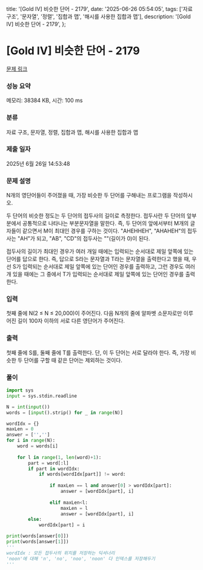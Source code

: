   title: '[Gold IV] 비슷한 단어 - 2179',
  date: '2025-06-26 05:54:05',
  tags: ['자료 구조', '문자열', '정렬', '집합과 맵', '해시를 사용한 집합과 맵'],
  description: '[Gold IV] 비슷한 단어 - 2179',
};

# [Gold IV] 비슷한 단어 - 2179 

[문제 링크](https://www.acmicpc.net/problem/2179) 

### 성능 요약

메모리: 38384 KB, 시간: 100 ms

### 분류

자료 구조, 문자열, 정렬, 집합과 맵, 해시를 사용한 집합과 맵

### 제출 일자

2025년 6월 26일 14:53:48

### 문제 설명

N개의 영단어들이 주어졌을 때, 가장 비슷한 두 단어를 구해내는 프로그램을 작성하시오.

두 단어의 비슷한 정도는 두 단어의 접두사의 길이로 측정한다. 접두사란 두 단어의 앞부분에서 공통적으로 나타나는 부분문자열을 말한다. 즉, 두 단어의 앞에서부터 M개의 글자들이 같으면서 M이 최대인 경우를 구하는 것이다. "AHEHHEH", "AHAHEH"의 접두사는 "AH"가 되고, "AB", "CD"의 접두사는 ""(길이가 0)이 된다.

접두사의 길이가 최대인 경우가 여러 개일 때에는 입력되는 순서대로 제일 앞쪽에 있는 단어를 답으로 한다. 즉, 답으로 S라는 문자열과 T라는 문자열을 출력한다고 했을 때, 우선 S가 입력되는 순서대로 제일 앞쪽에 있는 단어인 경우를 출력하고, 그런 경우도 여러 개 있을 때에는 그 중에서 T가 입력되는 순서대로 제일 앞쪽에 있는 단어인 경우를 출력한다.

### 입력 

 첫째 줄에 N(2 ≤ N ≤ 20,000)이 주어진다. 다음 N개의 줄에 알파벳 소문자로만 이루어진 길이 100자 이하의 서로 다른 영단어가 주어진다.

### 출력 

 첫째 줄에 S를, 둘째 줄에 T를 출력한다. 단, 이 두 단어는 서로 달라야 한다. 즉, 가장 비슷한 두 단어를 구할 때 같은 단어는 제외하는 것이다.

### 풀이
```python
import sys
input = sys.stdin.readline

N = int(input())
words = [input().strip() for _ in range(N)]

wordIdx = {}
maxLen = 0
answer = ['','']
for i in range(N):
    word = words[i]
    
    for l in range(1, len(word)+1):
        part = word[:l]
        if part in wordIdx:
            if words[wordIdx[part]] != word:
                
                if maxLen == l and answer[0] > wordIdx[part]:
                    answer = [wordIdx[part], i]
                    
                elif maxLen<l:
                    maxLen = l
                    answer = [wordIdx[part], i]
        else:
            wordIdx[part] = i

print(words[answer[0]]) 
print(words[answer[1]])
'''
wordIdx : 모든 접두사의 위치를 저장하는 딕셔너리
'noon'에 대해 'n', 'no', 'noo', 'noon' 다 인덱스를 저장해두기
'''
```